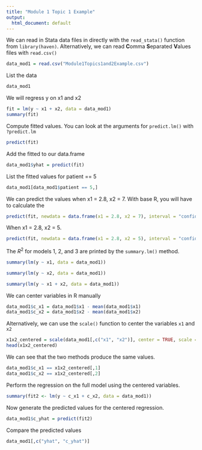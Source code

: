 ```yaml
---
title: "Module 1 Topic 1 Example"
output:
  html_document: default
---
```



We can read in Stata data files in directly with the `read_stata()` function from `library(haven)`. Alternatively, we can read **C**omma **S**eparated **V**alues files with `read.csv()`

```r
data_mod1 = read.csv("Module1Topics1and2Example.csv")
```

List the data
```r
data_mod1
```

We will regress y on x1 and x2
```r
fit = lm(y ~ x1 + x2, data = data_mod1)
summary(fit)
```

Compute fitted values. You can look at the arguments for `predict.lm()` with `?predict.lm`
```r
predict(fit)
```
Add the fitted to our data.frame
```r
data_mod1$yhat = predict(fit)
```

List the fitted values for patient == 5
```r
data_mod1[data_mod1$patient == 5,]
```

We can predict the values when x1 = 2.8, x2 = 7. With base R, you will have to calculate the 

```r
predict(fit, newdata = data.frame(x1 = 2.8, x2 = 7), interval = "confidence", se = TRUE)
```

When x1 = 2.8, x2 = 5.
```r
predict(fit, newdata = data.frame(x1 = 2.8, x2 = 5), interval = "confidence", se = TRUE)
```
The $R^2$ for models 1, 2, and 3 are printed by the `summary.lm()` method.

```r
summary(lm(y ~ x1, data = data_mod1))
```

```r
summary(lm(y ~ x2, data = data_mod1))
```


```r
summary(lm(y ~ x1 + x2, data = data_mod1))
```


We can center variables in R manually

```r
data_mod1$c_x1 = data_mod1$x1 - mean(data_mod1$x1)
data_mod1$c_x2 = data_mod1$x2 - mean(data_mod1$x2)
```

Alternatively, we can use the `scale()` function to center the variables `x1` and `x2` 

```r
x1x2_centered = scale(data_mod1[,c("x1", "x2")], center = TRUE, scale = FALSE)
head(x1x2_centered)
```

We can see that the two methods produce the same values.

```r
data_mod1$c_x1 == x1x2_centered[,1]
data_mod1$c_x2 == x1x2_centered[,2]
```

Perform the regression on the full model using the centered variables.

```r
summary(fit2 <- lm(y ~ c_x1 + c_x2, data = data_mod1))
```


Now generate the predicted values for the centered regression.


```r
data_mod1$c_yhat = predict(fit2)
```

Compare the predicted values

```r
data_mod1[,c("yhat", "c_yhat")]
```

